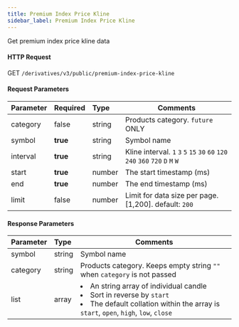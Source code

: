 ```yaml
---
title: Premium Index Price Kline
sidebar_label: Premium Index Price Kline
---
```


Get premium index price kline data

#### HTTP Request
GET `/derivatives/v3/public/premium-index-price-kline`

#### Request Parameters
| Parameter | Required | Type | Comments|
|:----- |:-------|:-----|------ |
|category |false |string |Products category. `future` ONLY |
|symbol |<b>true</b> |string |Symbol name|
|interval |<b>true</b> |string |Kline interval. `1` `3` `5` `15` `30` `60` `120` `240` `360` `720` `D` `M` `W`  |
|start |<b>true</b> |number |The start timestamp (ms)|
|end |<b>true</b> |number |The end timestamp (ms)|
|limit |false |number |Limit for data size per page. [1,200]. default: `200`|

#### Response Parameters
| Parameter | Type | Comments|
|:----- |:-----|----- |
|symbol |string |Symbol name |
|category |string |Products category. Keeps empty string `""` when `category` is not passed |
|list |array |<li>An string array of individual candle</li><li>Sort in reverse by `start`</li><li>The default collation within the array is `start`, `open`, `high`, `low`, `close`</li> |